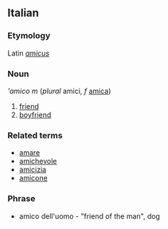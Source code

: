 ==Italian==
===Etymology===
Latin ''[[amicus]]''
===Noun===
'''amico'' ''m'' (''plural'' amici, ''f'' [[amica]])

# [[friend]]
# [[boyfriend]]

===Related terms===
*[[amare]]
*[[amichevole]]
*[[amicizia]]
*[[amicone]]

===Phrase===
*amico dell'uomo - "friend of the man", dog